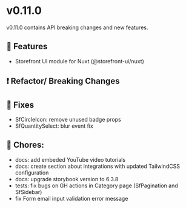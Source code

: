
<Meta title="Releases/v0.11.x - Latest Minor/v0.11.0 - Latest/Change log" />

# v0.11.0

v0.11.0 contains API breaking changes and new features.

## 🚀 Features

- Storefront UI module for Nuxt (@storefront-ui/nuxt)

## ❗ Refactor/ Breaking Changes

## 🐛 Fixes
- SfCircleIcon: remove unused badge props
- SfQuantitySelect: blur event fix

## 🧹 Chores:

- docs: add embeded YouTube video tutorials
- docs: create section about integrations with updated TailwindCSS configuration
- docs: upgrade storybook version to 6.3.8
- tests: fix bugs on GH actions in Category page (SfPagination and SfSidebar) 
- fix Form email input validation error message

